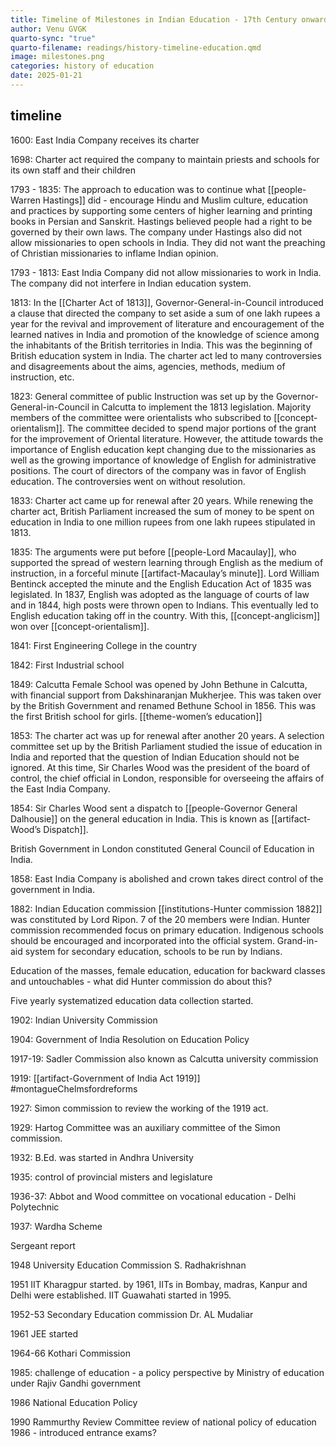 ```yaml
---
title: Timeline of Milestones in Indian Education - 17th Century onwards
author: Venu GVGK
quarto-sync: "true"
quarto-filename: readings/history-timeline-education.qmd
image: milestones.png
categories: history of education
date: 2025-01-21
---
```

## timeline

1600: East India Company receives its charter

1698: Charter act required the company to maintain priests and schools for its own staff and their children

1793 - 1835: The approach to education was to continue what [[people-Warren Hastings]] did - encourage Hindu and Muslim culture, education and practices by supporting some centers of higher learning and printing books in Persian and Sanskrit. Hastings believed people had a right to be governed by their own laws. The company under Hastings also did not allow missionaries to open schools in India. They did not want the preaching of Christian missionaries to inflame Indian opinion.

1793 - 1813: East India Company did not allow missionaries to work in India. The company did not interfere in Indian education system.

1813: In the [[Charter Act of 1813]], Governor-General-in-Council introduced a clause that directed the company to set aside a sum of one lakh rupees a year for the revival and improvement of literature and encouragement of the learned natives in India and promotion of the knowledge of science among the inhabitants of the British territories in India. This was the beginning of British education system in India. The charter act led to many controversies and disagreements about the aims, agencies, methods, medium of instruction, etc.

1823: General committee of public Instruction was set up by the Governor-General-in-Council in Calcutta to implement the 1813 legislation. Majority members of the committee were orientalists who subscribed to [[concept-orientalism]]. The committee decided to spend major portions of the grant for the improvement of Oriental literature. However, the attitude towards the importance of English education kept changing due to the missionaries as well as the growing importance of knowledge of English for administrative positions. The court of directors of the company was in favor of English education. The controversies went on without resolution.

1833: Charter act came up for renewal after 20 years. While renewing the charter act, British Parliament increased the sum of money to be spent on education in India to one million rupees from one lakh rupees stipulated in 1813.

1835: The arguments were put before [[people-Lord Macaulay]], who supported the spread of western learning through English as the medium of instruction, in a forceful minute [[artifact-Macaulay's minute]]. Lord William Bentinck accepted the minute and the English Education Act of 1835 was legislated. In 1837, English was adopted as the language of courts of law and in 1844, high posts were thrown open to Indians. This eventually led to English education taking off in the country. With this, [[concept-anglicism]] won over [[concept-orientalism]]. 

1841: First Engineering College in the country

1842: First Industrial school

1849: Calcutta Female School was opened by John Bethune in Calcutta, with financial support from Dakshinaranjan Mukherjee. This was taken over by the British Government and renamed Bethune School in 1856. This was the first British school for girls. [[theme-women's education]]

1853: The charter act was up for renewal after another 20 years. A selection committee set up by the British Parliament studied the issue of education in India and reported that the question of Indian Education should not be ignored. At this time, Sir Charles Wood was the president of the board of control, the chief official in London, responsible for overseeing the affairs of the East India Company.

1854: Sir Charles Wood sent a dispatch to [[people-Governor General Dalhousie]] on the general education in India. This is known as [[artifact-Wood’s Dispatch]]. 

British Government in London constituted General Council of Education in India.

1858: East India Company is abolished and crown takes direct control of the government in India.

1882: Indian Education commission [[institutions-Hunter commission 1882]] was constituted by Lord Ripon. 7 of the 20 members were Indian. Hunter commission recommended focus on primary education. Indigenous schools should be encouraged and incorporated into the official system. Grand-in-aid system for secondary education, schools to be run by Indians.

Education of the masses, female education, education for backward classes and untouchables - what did Hunter commission do about this?

Five yearly systematized education data collection started.

1902: Indian University Commission

1904: Government of India Resolution on Education Policy

1917-19: Sadler Commission also known as Calcutta university commission

1919: [[artifact-Government of India Act 1919]] #montagueChelmsfordreforms 

1927: Simon commission to review the working of the 1919 act. 

1929: Hartog Committee was an auxiliary committee of the Simon commission.

1932: B.Ed. was started in Andhra University

1935: control of provincial misters and legislature

1936-37: Abbot and Wood committee on vocational education - Delhi Polytechnic

1937: Wardha Scheme

Sergeant report

1948 University Education Commission S. Radhakrishnan

1951 IIT Kharagpur started. by 1961, IITs in Bombay, madras, Kanpur and Delhi were established. IIT Guawahati started in 1995.

1952-53 Secondary Education commission Dr. AL Mudaliar

1961 JEE started

1964-66 Kothari Commission

1985: challenge of education - a policy perspective by Ministry of education under Rajiv Gandhi government

1986 National Education Policy

1990 Rammurthy Review Committee review of national policy of education 1986 - introduced entrance exams?